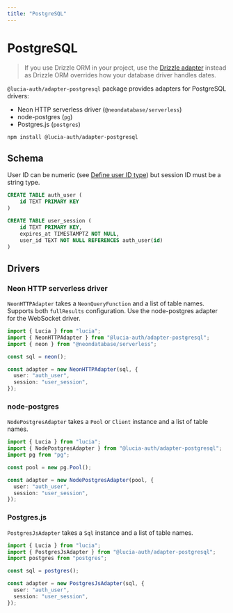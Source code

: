```yaml
---
title: "PostgreSQL"
---
```


# PostgreSQL

> If you use Drizzle ORM in your project, use the [Drizzle adapter](https://lucia-auth.com/database/drizzle#postgresql) instead as Drizzle ORM overrides how your database driver handles dates.

`@lucia-auth/adapter-postgresql` package provides adapters for PostgreSQL drivers:

- Neon HTTP serverless driver (`@neondatabase/serverless`)
- node-postgres (`pg`)
- Postgres.js (`postgres`)

```
npm install @lucia-auth/adapter-postgresql
```

## Schema

User ID can be numeric (see [Define user ID type](/basics/users#define-user-id-type)) but session ID must be a string type.

```sql
CREATE TABLE auth_user (
    id TEXT PRIMARY KEY
)

CREATE TABLE user_session (
    id TEXT PRIMARY KEY,
    expires_at TIMESTAMPTZ NOT NULL,
    user_id TEXT NOT NULL REFERENCES auth_user(id)
)
```

## Drivers

### Neon HTTP serverless driver

`NeonHTTPAdapter` takes a `NeonQueryFunction` and a list of table names. Supports both `fullResults` configuration. Use the node-postgres adapter for the WebSocket driver.

```ts
import { Lucia } from "lucia";
import { NeonHTTPAdapter } from "@lucia-auth/adapter-postgresql";
import { neon } from "@neondatabase/serverless";

const sql = neon();

const adapter = new NeonHTTPAdapter(sql, {
  user: "auth_user",
  session: "user_session",
});
```

### node-postgres

`NodePostgresAdapter` takes a `Pool` or `Client` instance and a list of table names.

```ts
import { Lucia } from "lucia";
import { NodePostgresAdapter } from "@lucia-auth/adapter-postgresql";
import pg from "pg";

const pool = new pg.Pool();

const adapter = new NodePostgresAdapter(pool, {
  user: "auth_user",
  session: "user_session",
});
```

### Postgres.js

`PostgresJsAdapter` takes a `Sql` instance and a list of table names.

```ts
import { Lucia } from "lucia";
import { PostgresJsAdapter } from "@lucia-auth/adapter-postgresql";
import postgres from "postgres";

const sql = postgres();

const adapter = new PostgresJsAdapter(sql, {
  user: "auth_user",
  session: "user_session",
});
```

